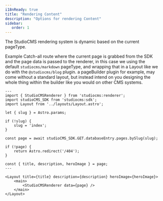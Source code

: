 ```yaml
---
i18nReady: true
title: "Rendering Content"
description: "Options for rendering Content"
sidebar:
   order: 1
---
```


The StudioCMS rendering system is dynamic based on the current pageType.

Example Catch-all route where the current page is grabbed from the SDK and the page data is passed to the renderer, in this case we using the default `studiocms/markdown` pageType, and wrapping that in a Layout like we do with the `@studiocms/blog` plugin. a pageBuilder plugin for example, may come without a standard layout, but instead intend on you designing the whole thing within the builder like you would on other CMS systems.

```astro title="src/pages/[...slug].astro"
---
import { StudioCMSRenderer } from 'studiocms:renderer';
import studioCMS_SDK from 'studiocms:sdk';
import Layout from '../layouts/Layout.astro';

let { slug } = Astro.params;

if (!slug) {
	slug = 'index';
}

const page = await studioCMS_SDK.GET.databaseEntry.pages.bySlug(slug);

if (!page) {
	return Astro.redirect('/404');
}

const { title, description, heroImage } = page;
---

<Layout title={title} description={description} heroImage={heroImage}>
	<main>
		<StudioCMSRenderer data={page} />
	</main>
</Layout>
```